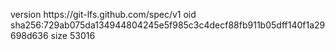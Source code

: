 version https://git-lfs.github.com/spec/v1
oid sha256:729ab075da134944804245e5f985c3c4decf88fb911b05dff140f1a29698d636
size 53016
